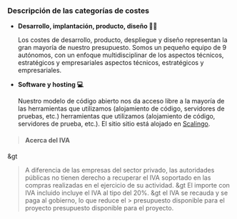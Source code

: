 ### Descripción de las categorías de costes

- **Desarrollo, implantación, producto, diseño 👨‍💻**

  Los costes de desarrollo, producto, despliegue y diseño representan la gran mayoría de nuestro presupuesto.
  Somos un pequeño equipo de 9 autónomos, con un enfoque multidisciplinar de los aspectos técnicos, estratégicos y empresariales
  aspectos técnicos, estratégicos y empresariales.

- **Software y hosting 💻**

  Nuestro modelo de código abierto nos da acceso libre a la mayoría de las herramientas que utilizamos (alojamiento de código, servidores de pruebas, etc.)
  herramientas que utilizamos (alojamiento de código, servidores de prueba, etc.). El sitio
  sitio está alojado en <a href="https://scalingo.com/">Scalingo</a>.

> #### Acerca del IVA
&gt
> A diferencia de las empresas del sector privado, las autoridades públicas no tienen derecho a
> recuperar el IVA soportado en las compras realizadas en el ejercicio de su
> actividad.
&gt
> El importe con IVA incluido incluye el IVA al tipo del 20%.
&gt
el IVA se recauda y se paga al gobierno, lo que reduce el > presupuesto disponible para el proyecto
> presupuesto disponible para el proyecto.
